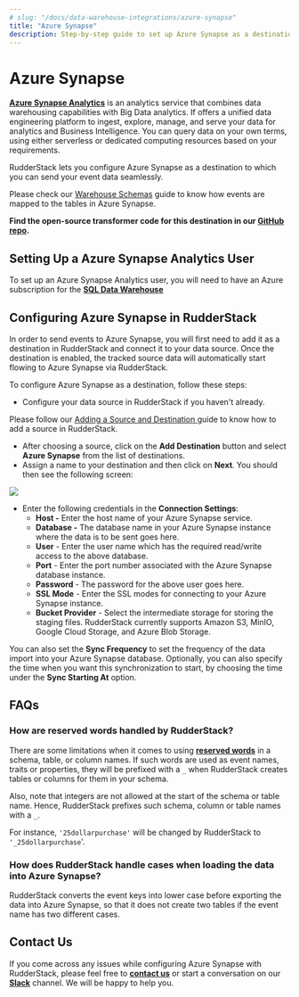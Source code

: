 ```yaml
---
# slug: "/docs/data-warehouse-integrations/azure-synapse"
title: "Azure Synapse"
description: Step-by-step guide to set up Azure Synapse as a destination in RudderStack.
---
```


# Azure Synapse

[**Azure Synapse Analytics**](https://azure.microsoft.com/en-in/services/synapse-analytics/) is an analytics service that combines data warehousing capabilities with Big Data analytics. If offers a unified data engineering platform to ingest, explore, manage, and serve your data for analytics and Business Intelligence. You can query data on your own terms, using either serverless or dedicated computing resources based on your requirements.

RudderStack lets you configure Azure Synapse as a destination to which you can send your event data seamlessly.

<div class="infoBlock">

Please check our <a href="../data-warehouse-integrations/warehouse-schemas">Warehouse Schemas</a> guide to know how events are mapped to the tables in Azure Synapse.

</div>

<div class="successBlock">

  **Find the open-source transformer code for this destination in our <a href="https://github.com/rudderlabs/rudder-transformer/tree/master/v0/destinations/azure_synapse">GitHub repo</a>.**
</div>

## Setting Up a Azure Synapse Analytics User

To set up an Azure Synapse Analytics user, you will need to have an Azure subscription for the [**SQL Data Warehouse**](https://docs.microsoft.com/en-us/azure/synapse-analytics/sql-data-warehouse/create-data-warehouse-portal)

## Configuring Azure Synapse in RudderStack

In order to send events to Azure Synapse, you will first need to add it as a destination in RudderStack and connect it to your data source. Once the destination is enabled, the tracked source data will automatically start flowing to Azure Synapse via RudderStack.

To configure Azure Synapse as a destination, follow these steps:

- Configure your data source in RudderStack if you haven't already.

<div class="successBlock">

  Please follow our
  <a href="../connections/adding-source-and-destination-rudderstack">
    Adding a Source and Destination
  </a>
  guide to know how to add a source in RudderStack.
</div>

- After choosing a source, click on the **Add Destination** button and select **Azure Synapse** from the list of destinations.
- Assign a name to your destination and then click on **Next**. You should then see the following screen:

<img src="../../images/assets/azure-synapse-connection.png" />

- Enter the following credentials in the **Connection Settings**:
  - **Host -** Enter the host name of your Azure Synapse service.
  - **Database -** The database name in your Azure Synapse instance where the data is to be sent goes here.
  - **User** - Enter the user name which has the required read/write access to the above database.
  - **Port** - Enter the port number associated with the Azure Synapse database instance.
  - **Password** - The password for the above user goes here.
  - **SSL Mode** - Enter the SSL modes for connecting to your Azure Synapse instance.
  - **Bucket Provider** - Select the intermediate storage for storing the staging files. RudderStack currently supports Amazon S3, MinIO, Google Cloud Storage, and Azure Blob Storage.

<div class="successBlock">

  You can also set the **Sync Frequency** to set the frequency of
  the data import into your Azure Synapse database. Optionally, you can also
  specify the time when you want this synchronization to start, by choosing the
  time under the **Sync Starting At** option.
</div>

## FAQs

### **How are reserved words handled by RudderStack?**

There are some limitations when it comes to using [**reserved words**](https://docs.microsoft.com/en-us/sql/t-sql/language-elements/reserved-keywords-transact-sql?view=sql-server-ver15) in a schema, table, or column names. If such words are used as event names, traits or properties, they will be prefixed with a `_` when RudderStack creates tables or columns for them in your schema.

Also, note that integers are not allowed at the start of the schema or table name. Hence, RudderStack prefixes such schema, column or table names with a `_`.

For instance, `'25dollarpurchase'` will be changed by RudderStack to `'_25dollarpurchase`'.

### How does RudderStack handle cases when loading the data into Azure Synapse?

RudderStack converts the event keys into lower case before exporting the data into Azure Synapse, so that it does not create two tables if the event name has two different cases.

## Contact Us

If you come across any issues while configuring Azure Synapse with RudderStack, please feel free to [**contact us**](mailto:%20docs@rudderstack.com) or start a conversation on our [**Slack**](https://rudderstack.com/join-rudderstack-slack-community) channel. We will be happy to help you.
